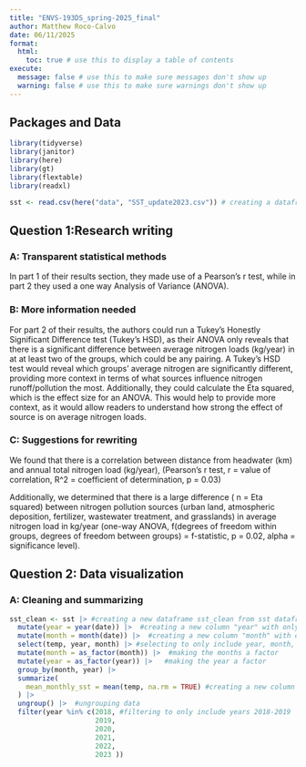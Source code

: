 ```yaml
---
title: "ENVS-193DS_spring-2025_final"
author: Matthew Roco-Calvo
date: 06/11/2025
format:
  html:
    toc: true # use this to display a table of contents
execute:
  message: false # use this to make sure messages don't show up
  warning: false # use this to make sure warnings don't show up
---
```


## Packages and Data

```r

library(tidyverse) 
library(janitor)
library(here)
library(gt)
library(flextable)
library(readxl)

sst <- read.csv(here("data", "SST_update2023.csv")) # creating a dataframe "sst" for question 2 using SBC LTER dataset on sea surface temperatures.

```


## Question 1:Research writing

### A: Transparent statistical methods

In part 1 of their results section, they made use of a Pearson’s r test, while in part 2 they used a one way Analysis of Variance (ANOVA).

### B: More information needed

For part 2 of their results, the authors could run a Tukey’s Honestly Significant Difference test (Tukey’s HSD), as their ANOVA only reveals that there is a significant difference between average nitrogen loads (kg/year) in at at least two of the groups, which could be any pairing. A Tukey’s HSD test would reveal which groups’ average nitrogen are significantly different, providing more context in terms of what sources influence nitrogen runoff/pollution the most. Additionally, they could calculate the Eta squared, which is the effect size for an ANOVA. This would help to provide more context, as it would allow readers to understand how strong the effect of source is on average nitrogen loads.

### C: Suggestions for rewriting

We found that there is a correlation between distance from headwater (km) and annual total nitrogen load (kg/year), (Pearson’s r test, r = value of correlation, R^2 = coefficient of determination, p = 0.03)

Additionally, we determined that there is a large difference ( n = Eta squared) between nitrogen pollution sources (urban land, atmospheric deposition, fertilizer, wastewater treatment, and grasslands) in average nitrogen load in kg/year (one-way ANOVA, f(degrees of freedom within groups, degrees of freedom between groups) = f-statistic,  p = 0.02, alpha = significance level).

## Question 2: Data visualization

### A: Cleaning and summarizing

```r

sst_clean <- sst |> #creating a new dataframe sst_clean from sst dataframe read above.
  mutate(year = year(date)) |>  #creating a new column "year" with only the year from the existing date column
  mutate(month = month(date)) |>  #creating a new column "month" with only the year from the existing date column
  select(temp, year, month) |> #selecting to only include year, month, and temperature column
  mutate(month = as_factor(month)) |>  #making the months a factor
  mutate(year = as_factor(year)) |>   #making the year a factor 
  group_by(month, year) |> 
  summarize(
    mean_monthly_sst = mean(temp, na.rm = TRUE) #creating a new column to summarize the mean monthly SST
  ) |> 
  ungroup() |>  #ungrouping data
  filter(year %in% c(2018, #filtering to only include years 2018-2019
                     2019,
                     2020,
                     2021,
                     2022,
                     2023 ))
    
```

